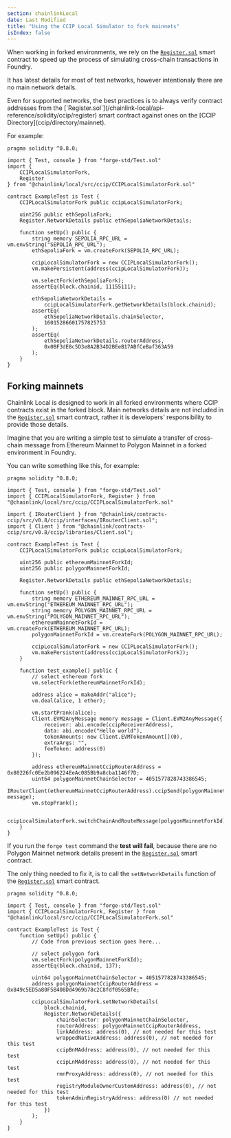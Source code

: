 ```yaml
---
section: chainlinkLocal
date: Last Modified
title: "Using the CCIP Local Simulator to fork mainnets"
isIndex: false
---
```



<Common callout="importPackage" />

When working in forked environments, we rely on the [`Register.sol`](/chainlink-local/api-reference/solidity/ccip/register) smart contract to speed up the process of simulating cross-chain transactions in Foundry.

It has latest details for most of test networks, however intentionaly there are no main network details.

<Aside type="note" title="Suggested Best Practice">
  Even for supported networks, the best practices is to always verify contract addresses from the
  [`Register.sol`](/chainlink-local/api-reference/solidity/ccip/register) smart contract against ones on the [CCIP
  Directory](ccip/directory/mainnet).

For example:

```solidity
pragma solidity ^0.8.0;

import { Test, console } from "forge-std/Test.sol"
import {
    CCIPLocalSimulatorFork,
    Register
} from "@chainlink/local/src/ccip/CCIPLocalSimulatorFork.sol"

contract ExampleTest is Test {
    CCIPLocalSimulatorFork public ccipLocalSimulatorFork;

    uint256 public ethSepoliaFork;
    Register.NetworkDetails public ethSepoliaNetworkDetails;

    function setUp() public {
        string memory SEPOLIA_RPC_URL = vm.envString("SEPOLIA_RPC_URL");
        ethSepoliaFork = vm.createFork(SEPOLIA_RPC_URL);

        ccipLocalSimulatorFork = new CCIPLocalSimulatorFork();
        vm.makePersistent(address(ccipLocalSimulatorFork));

        vm.selectFork(ethSepoliaFork);
        assertEq(block.chainid, 11155111);

        ethSepoliaNetworkDetails =
            ccipLocalSimulatorFork.getNetworkDetails(block.chainid);
        assertEq(
            ethSepoliaNetworkDetails.chainSelector,
            16015286601757825753
        );
        assertEq(
            ethSepoliaNetworkDetails.routerAddress,
            0x0BF3dE8c5D3e8A2B34D2BEeB17ABfCeBaf363A59
        );
    }
}
```

</Aside>

## Forking mainnets

Chainlink Local is designed to work in all forked environments where CCIP contracts exist in the forked block. Main networks details are not included in the [`Register.sol`](/chainlink-local/api-reference/solidity/ccip/register) smart contract, rather it is developers' responsibility to provide those details.

Imagine that you are writing a simple test to simulate a transfer of cross-chain message from Ethereum Mainnet to Polygon Mainnet in a forked environment in Foundry.

You can write something like this, for example:

```solidity
pragma solidity ^0.8.0;

import { Test, console } from "forge-std/Test.sol"
import { CCIPLocalSimulatorFork, Register } from "@chainlink/local/src/ccip/CCIPLocalSimulatorFork.sol"

import { IRouterClient } from "@chainlink/contracts-ccip/src/v0.8/ccip/interfaces/IRouterClient.sol";
import { Client } from "@chainlink/contracts-ccip/src/v0.8/ccip/libraries/Client.sol";

contract ExampleTest is Test {
    CCIPLocalSimulatorFork public ccipLocalSimulatorFork;

    uint256 public ethereumMainnetForkId;
    uint256 public polygonMainnetForkId;

    Register.NetworkDetails public ethSepoliaNetworkDetails;

    function setUp() public {
        string memory ETHEREUM_MAINNET_RPC_URL = vm.envString("ETHEREUM_MAINNET_RPC_URL");
        string memory POLYGON_MAINNET_RPC_URL = vm.envString("POLYGON_MAINNET_RPC_URL");
        ethereumMainnetForkId = vm.createFork(ETHEREUM_MAINNET_RPC_URL);
        polygonMainnetForkId = vm.createFork(POLYGON_MAINNET_RPC_URL);

        ccipLocalSimulatorFork = new CCIPLocalSimulatorFork();
        vm.makePersistent(address(ccipLocalSimulatorFork));
    }

    function test_example() public {
        // select ethereum fork
        vm.selectFork(ethereumMainnetForkId);

        address alice = makeAddr("alice");
        vm.deal(alice, 1 ether);

        vm.startPrank(alice);
        Client.EVM2AnyMessage memory message = Client.EVM2AnyMessage({
            receiver: abi.encode(ccipReceiverAddress),
            data: abi.encode("Hello world"),
            tokenAmounts: new Client.EVMTokenAmount[](0),
            extraArgs: "",
            feeToken: address(0)
        });

        address ethereumMainnetCcipRouterAddress = 0x80226fc0Ee2b096224EeAc085Bb9a8cba1146f7D;
        uint64 polygonMainnetChainSelector = 4051577828743386545;
        IRouterClient(ethereumMainnetCcipRouterAddress).ccipSend(polygonMainnetChainSelector, message);
        vm.stopPrank();

        ccipLocalSimulatorFork.switchChainAndRouteMessage(polygonMainnetForkId);
    }
}
```

If you run the `forge test` command the **test will fail**, because there are no Polygon Mainnet network details present in the [`Register.sol`](/chainlink-local/api-reference/solidity/ccip/register) smart contract.

The only thing needed to fix it, is to call the `setNetworkDetails` function of the [`Register.sol`](/chainlink-local/api-reference/solidity/ccip/register) smart contract.

```solidity
pragma solidity ^0.8.0;

import { Test, console } from "forge-std/Test.sol"
import { CCIPLocalSimulatorFork, Register } from "@chainlink/local/src/ccip/CCIPLocalSimulatorFork.sol"

contract ExampleTest is Test {
    function setUp() public {
        // Code from previous section goes here...

        // select polygon fork
        vm.selectFork(polygonMainnetForkId);
        assertEq(block.chainid, 137);

        uint64 polygonMainnetChainSelector = 4051577828743386545;
        address polygonMainnetCcipRouterAddress = 0x849c5ED5a80F5B408Dd4969b78c2C8fdf0565Bfe;

        ccipLocalSimulatorFork.setNetworkDetails(
            block.chainid,
            Register.NetworkDetails({
                chainSelector: polygonMainnetChainSelector,
                routerAddress: polygonMainnetCcipRouterAddress,
                linkAddress: address(0), // not needed for this test
                wrappedNativeAddress: address(0), // not needed for this test
                ccipBnMAddress: address(0), // not needed for this test
                ccipLnMAddress: address(0), // not needed for this test
                rmnProxyAddress: address(0), // not needed for this test
                registryModuleOwnerCustomAddress: address(0), // not needed for this test
                tokenAdminRegistryAddress: address(0) // not needed for this test
            })
        );
    }
}
```
